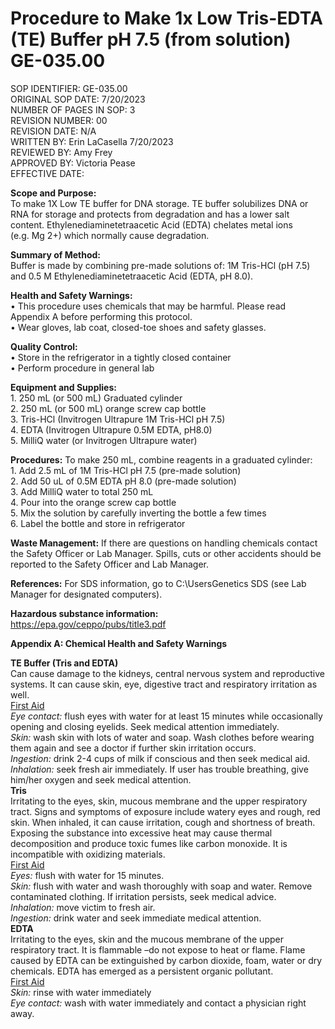 
# Procedure to Make 1x Low Tris-EDTA (TE) Buffer pH 7.5 (from solution) GE-035.00 {.unnumbered}
SOP IDENTIFIER:	GE-035.00\
ORIGINAL SOP DATE:	7/20/2023\
NUMBER OF PAGES IN SOP:	3\
REVISION NUMBER:	00\
REVISION DATE:	N/A\
WRITTEN BY:	Erin LaCasella	7/20/2023\
REVIEWED BY:	Amy Frey	\
APPROVED BY:	Victoria Pease \
EFFECTIVE DATE:	\
 
**Scope and Purpose:**\
To make 1X Low TE buffer for DNA storage. TE buffer solubilizes DNA or RNA for storage and protects from degradation and has a lower salt content. Ethylenediaminetetraacetic Acid (EDTA) chelates metal ions (e.g. Mg 2+) which normally cause degradation.

**Summary of Method: **\
Buffer is made by combining pre-made solutions of: 1M Tris-HCl (pH 7.5) and 0.5 M Ethylenediaminetetraacetic Acid (EDTA, pH 8.0).

**Health and Safety Warnings:**\
•	This procedure uses chemicals that may be harmful.  Please read Appendix A before performing this protocol.\
•	Wear gloves, lab coat, closed-toe shoes and safety glasses.\

**Quality Control:**\
•	Store in the refrigerator in a tightly closed container\
•	Perform procedure in general lab\

**Equipment and Supplies:**\
1.	250 mL (or 500 mL) Graduated cylinder\
2.	250 mL (or 500 mL) orange screw cap bottle\
3.	Tris-HCl (Invitrogen Ultrapure 1M Tris-HCl pH 7.5)\
4.	EDTA (Invitrogen Ultrapure 0.5M EDTA, pH8.0)\
5.	MilliQ water (or Invitrogen Ultrapure water)\

**Procedures:**
To make 250 mL, combine reagents in a graduated cylinder:\
1.	Add 2.5 mL of 1M Tris-HCl pH 7.5 (pre-made solution)\
      2.   Add 50 uL of 0.5M EDTA pH 8.0 (pre-made solution)\
3.	Add MilliQ water to total 250 mL \
4.	Pour into the orange screw cap bottle\
5.	Mix the solution by carefully inverting the bottle a few times\
6.	Label the bottle and store in refrigerator\

**Waste Management:**
If there are questions on handling chemicals contact the Safety Officer or Lab Manager. Spills, cuts or other accidents should be reported to the Safety Officer and Lab Manager.

**References:**
For SDS information, go to C:\\Users\ljuser\Desktop\MMTD Genetics SDS (see Lab Manager for designated computers).

**Hazardous substance information: **\
<https://epa.gov/ceppo/pubs/title3.pdf>
 
**Appendix A: Chemical Health and Safety Warnings**

**TE Buffer (Tris and EDTA)**\
Can cause damage to the kidneys, central nervous system and reproductive systems.  It can cause skin, eye, digestive tract and respiratory irritation as well. \
[First Aid]{.underline} \
*Eye contact:* flush eyes with water for at least 15 minutes while occasionally opening and closing eyelids.  Seek medical attention immediately. \
*Skin:* wash skin with lots of water and soap.  Wash clothes before wearing them again and see a doctor if further skin irritation occurs.\
*Ingestion:* drink 2-4 cups of milk if conscious and then seek medical aid.\
*Inhalation:* seek fresh air immediately.  If user has trouble breathing, give him/her oxygen and seek medical attention.\
**Tris**\
Irritating to the eyes, skin, mucous membrane and the upper respiratory tract.  Signs and symptoms of exposure include watery eyes and rough, red skin. When inhaled, it can cause irritation, cough and shortness of breath.  Exposing the substance into excessive heat may cause thermal decomposition and produce toxic fumes like carbon monoxide. It is incompatible with oxidizing materials. \
[First Aid]{.underline}\
*Eyes:* flush with water for 15 minutes.\
*Skin:* flush with water and wash thoroughly with soap and water.  Remove contaminated clothing. If irritation persists, seek medical advice.\
*Inhalation:* move victim to fresh air.\
*Ingestion:* drink water and seek immediate medical attention.\
**EDTA**\
Irritating to the eyes, skin and the mucous membrane of the upper respiratory tract.  It is flammable –do not expose to heat or flame.  Flame caused by EDTA can be extinguished by carbon dioxide, foam, water or dry chemicals. EDTA has emerged as a persistent organic pollutant.\
[First Aid]{.underline}\
*Skin:* rinse with water immediately\
*Eye contact:* wash with water immediately and contact a physician right away.\

